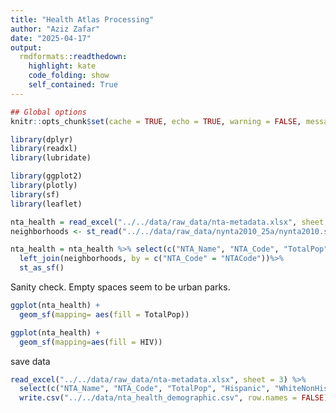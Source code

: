 ```yaml
---
title: "Health Atlas Processing"
author: "Aziz Zafar"
date: "2025-04-17"
output:
  rmdformats::readthedown:
    highlight: kate
    code_folding: show
    self_contained: True
---
```


```r
## Global options
knitr::opts_chunk$set(cache = TRUE, echo = TRUE, warning = FALSE, message = FALSE)
```

```r
library(dplyr)
library(readxl)
library(lubridate)

library(ggplot2)
library(plotly)
library(sf)
library(leaflet)
```

```r
nta_health = read_excel("../../data/raw_data/nta-metadata.xlsx", sheet = 3)
neighborhoods <- st_read("../../data/raw_data/nynta2010_25a/nynta2010.shp") %>% st_transform(4326)

nta_health = nta_health %>% select(c("NTA_Name", "NTA_Code", "TotalPop", "Hispanic", "WhiteNonHisp", "BlackNonHisp", "AsianPI", "OtherRace", "Poverty", "PrematureMortality", "PretermBirths", "SMM", "HIV", "HepB", "HepC", "TB"))%>%
  left_join(neighborhoods, by = c("NTA_Code" = "NTACode"))%>%
  st_as_sf()

```

Sanity check. Empty spaces seem to be urban parks.
```r
ggplot(nta_health) +
  geom_sf(mapping= aes(fill = TotalPop))
```

```r
ggplot(nta_health) +
  geom_sf(mapping=aes(fill = HIV))
```

save data

```r
read_excel("../../data/raw_data/nta-metadata.xlsx", sheet = 3) %>% 
  select(c("NTA_Name", "NTA_Code", "TotalPop", "Hispanic", "WhiteNonHisp", "BlackNonHisp", "AsianPI", "OtherRace", "Poverty", "PrematureMortality", "PretermBirths", "SMM", "HIV", "HepB", "HepC", "TB")) %>%
  write.csv("../../data/nta_health_demographic.csv", row.names = FALSE)
```

